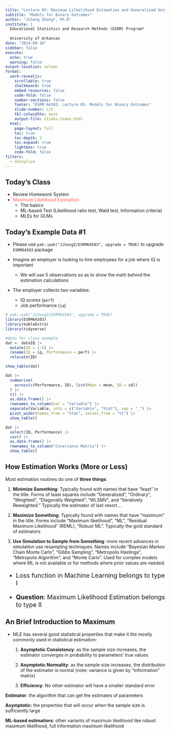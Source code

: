 ```yaml
---
title: "Lecture 05: Maximum Lilkelihood Estimation and Generalized Univariate Models"
subtitle: "Models for Binary Outcomes"
author: "Jihong Zhang*, Ph.D"
institute: | 
  Educational Statistics and Research Methods (ESRM) Program*
  
  University of Arkansas
date: "2024-09-16"
sidebar: false
execute: 
  echo: true
  warning: false
output-location: column
format: 
  uark-revealjs:
    scrollable: true
    chalkboard: true
    embed-resources: false
    code-fold: false
    number-sections: false
    footer: "ESRM 64503: Lecture 05: Models for Binary Outcomes"
    slide-number: c/t
    tbl-colwidths: auto
    output-file: slides-index.html
  html: 
    page-layout: full
    toc: true
    toc-depth: 2
    toc-expand: true
    lightbox: true
    code-fold: false
filters:
  - shinylive
---
```


## Today's Class

-   Review Homework System
-   [Maximum Likelihood Estimation]{style="color: tomato"}
    -   The basics
    -   ML-based Test (Likelihood ratio test, Wald test, Information criteria)
    -   MLEs for GLMs

## Today's Example Data #1

-   Please use `pak::pak("JihongZ/ESRM64503", upgrade = TRUE)` to upgrade `ESRM64503` package

-   Imagine an employer is looking to hire employees for a job where IQ is important

    -   We will use 5 observations so as to show the math behind the estimation calculations

-   The employer collects two variables:

    -   IQ scores (`perf`)
    -   Job performance (`iq`)

```r
# pak::pak("JihongZ/ESRM64503", upgrade = TRUE)
library(ESRM64503)
library(kableExtra)
library(tidyverse)

#data for class example
dat <- dataIQ |> 
  mutate(ID = 1:5) |> 
  rename(IQ = iq, Performance = perf) |> 
  relocate(ID)

show_table(dat)
```

```r
dat |> 
  summarise(
    across(c(Performance, IQ), list(Mean = mean, SD = sd))
  ) |> 
  t() |> 
  as.data.frame() |> 
  rownames_to_column(var = "Variable") |> 
  separate(Variable, into = c("Variable", "Stat"), sep = "_") |> 
  pivot_wider(names_from = "Stat", values_from = "V1") |> 
  show_table()
```

```r
dat |> 
  select(IQ, Performance) |> 
  cov() |> 
  as.data.frame() |> 
  rownames_to_column("Covariance Matrix") |> 
  show_table()
```

## How Estimation Works (More or Less)

Most estimation routines do one of **three things**:

1.  **Minimize Something**: Typically found with names that have “least” in the title. Forms of least squares include “Generalized”, “Ordinary”, “Weighted”, “Diagonally Weighted”, “WLSMV”, and “Iteratively Reweighted.” Typically the estimator of last resort...

<!-- -->

2.  **Maximize Something**: Typically found with names that have “maximum” in the title. Forms include “Maximum likelihood”, “ML”, “Residual Maximum Likelihood” (REML), “Robust ML”. Typically the gold standard of estimators

3.  **Use Simulation to Sample from Something**: more recent advances in simulation use resampling techniques. Names include “Bayesian Markov Chain Monte Carlo”, “Gibbs Sampling”, “Metropolis Hastings”, “Metropolis Algorithm”, and “Monte Carlo”. Used for complex models where ML is not available or for methods where prior values are needed.

::: {.callout-note style="font-size: 1.4em;"}
-   Loss function in Machine Learning belongs to type I

-   **Question**: Maximum Likelihood Estimation belongs to type [II]{.mohu}
:::

## An Brief Introduction to Maximum

-   MLE has several good statistical properties that make it the mostly commonly used in statistical estimation:

    1.  **Asymptotic Consistency**: as the sample size increases, the estimator converges in probability to parameters' true values

    2.  **Asymptotic Normality**: as the sample size increases, the distribution of the estimator is normal (note: variance is given by "information" matrix)

    3.  **Efficiency**: No other estimator will have a smaller standard error

::: callout-note
**Estimator**: the algorithm that can get the estimates of parameters

**Asymptotic:** the properties that will occur when the sample size is sufficiently large

**ML-based estimatiors**: other variants of maximum likelihood like robust maximum likelihood, full information maximum likelihood
:::
